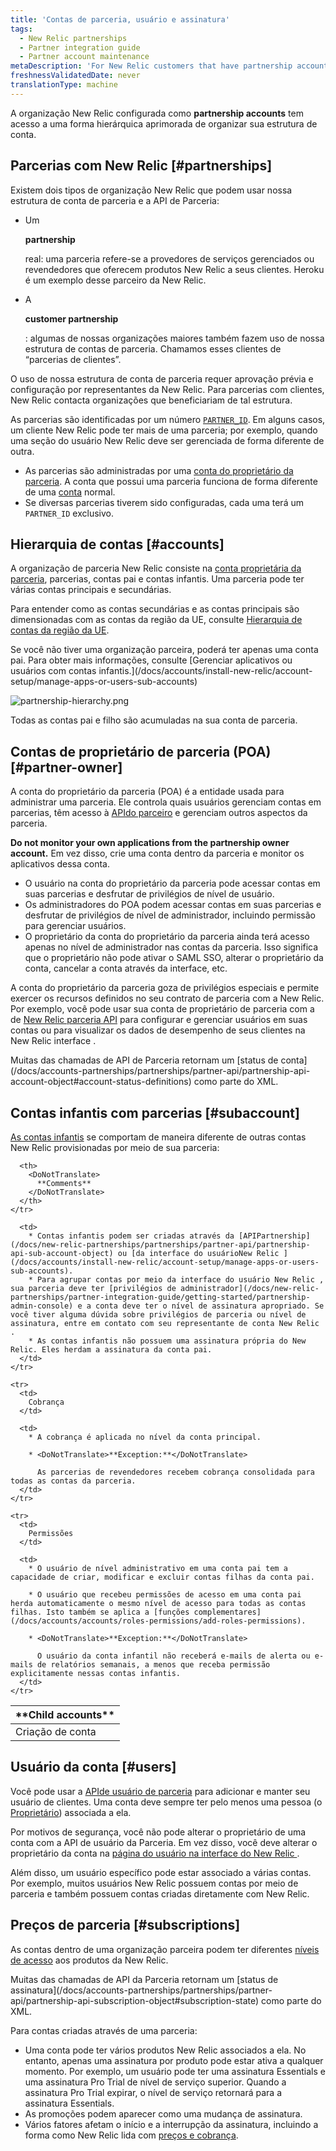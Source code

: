 ```yaml
---
title: 'Contas de parceria, usuário e assinatura'
tags:
  - New Relic partnerships
  - Partner integration guide
  - Partner account maintenance
metaDescription: 'For New Relic customers that have partnership accounts, this explains the hierarchical structure and rules for those accounts.'
freshnessValidatedDate: never
translationType: machine
---
```



A organização New Relic configurada como <DoNotTranslate>**partnership accounts**</DoNotTranslate> tem acesso a uma forma hierárquica aprimorada de organizar sua estrutura de conta.

## Parcerias com New Relic [#partnerships]

Existem dois tipos de organização New Relic que podem usar nossa estrutura de conta de parceria e a API de Parceria:

* Um

  <DoNotTranslate>**partnership**</DoNotTranslate>

  real: uma parceria refere-se a provedores de serviços gerenciados ou revendedores que oferecem produtos New Relic a seus clientes. Heroku é um exemplo desse parceiro da New Relic.

* A

  <DoNotTranslate>**customer partnership**</DoNotTranslate>

  : algumas de nossas organizações maiores também fazem uso de nossa estrutura de contas de parceria. Chamamos esses clientes de “parcerias de clientes”.

O uso de nossa estrutura de conta de parceria requer aprovação prévia e configuração por representantes da New Relic. Para parcerias com clientes, New Relic contacta organizações que beneficiariam de tal estrutura.

As parcerias são identificadas por um número [`PARTNER_ID`](/docs/accounts-partnerships/partnerships/partner-api/partner-api-reference). Em alguns casos, um cliente New Relic pode ter mais de uma parceria; por exemplo, quando uma seção do usuário New Relic deve ser gerenciada de forma diferente de outra.

* As parcerias são administradas por uma [conta do proprietário da parceria](#partner-owner). A conta que possui uma parceria funciona de forma diferente de uma [conta](#accounts) normal.
* Se diversas parcerias tiverem sido configuradas, cada uma terá um `PARTNER_ID` exclusivo.

## Hierarquia de contas [#accounts]

A organização de parceria New Relic consiste na [conta proprietária da parceria](#partner-owner), parcerias, contas pai e contas infantis. Uma parceria pode ter várias contas principais e secundárias.

Para entender como as contas secundárias e as contas principais são dimensionadas com as contas da região da UE, consulte [Hierarquia de contas da região da UE](/docs/using-new-relic/welcome-new-relic/getting-started/introduction-eu-region-data-center#global-account-hierarchy).

<Callout variant="tip">
  Se você não tiver uma organização parceira, poderá ter apenas uma conta pai. Para obter mais informações, consulte [Gerenciar aplicativos ou usuários com contas infantis.](/docs/accounts/install-new-relic/account-setup/manage-apps-or-users-sub-accounts)
</Callout>

<img
  title="partnership-hierarchy.png"
  alt="partnership-hierarchy.png"
  src={partnershipsHierarchy}
/>

<figcaption>
  Todas as contas pai e filho são acumuladas na sua conta de parceria.
</figcaption>

## Contas de proprietário de parceria (POA) [#partner-owner]

A conta do proprietário da parceria (POA) é a entidade usada para administrar uma parceria. Ele controla quais usuários gerenciam contas em parcerias, têm acesso à [APIdo parceiro](/docs/new-relic-partnerships/partner-integration-guide/partner-account-maintenance/partner-api) e gerenciam outros aspectos da parceria.

<DoNotTranslate>**Do not monitor your own applications from the partnership owner account.**</DoNotTranslate> Em vez disso, crie uma conta dentro da parceria e monitor os aplicativos dessa conta.

* O usuário na conta do proprietário da parceria pode acessar contas em suas parcerias e desfrutar de privilégios de nível de usuário.
* Os administradores do POA podem acessar contas em suas parcerias e desfrutar de privilégios de nível de administrador, incluindo permissão para gerenciar usuários.
* O proprietário da conta do proprietário da parceria ainda terá acesso apenas no nível de administrador nas contas da parceria. Isso significa que o proprietário não pode ativar o SAML SSO, alterar o proprietário da conta, cancelar a conta através da interface, etc.

A conta do proprietário da parceria goza de privilégios especiais e permite exercer os recursos definidos no seu contrato de parceria com a New Relic. Por exemplo, você pode usar sua conta de proprietário de parceria com a de [New Relic parceria API](/docs/new-relic-partnerships/partner-integration-guide/partner-account-maintenance/partner-api) para configurar e gerenciar usuários em suas contas ou para visualizar os dados de desempenho de seus clientes na New Relic interface .

<Callout variant="tip">
  Muitas das chamadas de API de Parceria retornam um [status de conta](/docs/accounts-partnerships/partnerships/partner-api/partnership-api-account-object#account-status-definitions) como parte do XML.
</Callout>

## Contas infantis com parcerias [#subaccount]

[As contas infantis](/docs/accounts/original-accounts-billing/original-users-roles/original-account-structure) se comportam de maneira diferente de outras contas New Relic provisionadas por meio de sua parceria:

<table>
  <thead>
    <tr>
      <th style={{ width: "200px" }}>
        <DoNotTranslate>
          **Child accounts**
        </DoNotTranslate>
      </th>

      <th>
        <DoNotTranslate>
          **Comments**
        </DoNotTranslate>
      </th>
    </tr>
  </thead>

  <tbody>
    <tr>
      <td>
        Criação de conta
      </td>

      <td>
        * Contas infantis podem ser criadas através da [APIPartnership](/docs/new-relic-partnerships/partnerships/partner-api/partnership-api-sub-account-object) ou [da interface do usuárioNew Relic ](/docs/accounts/install-new-relic/account-setup/manage-apps-or-users-sub-accounts).
        * Para agrupar contas por meio da interface do usuário New Relic , sua parceria deve ter [privilégios de administrador](/docs/new-relic-partnerships/partner-integration-guide/getting-started/partnership-admin-console) e a conta deve ter o nível de assinatura apropriado. Se você tiver alguma dúvida sobre privilégios de parceria ou nível de assinatura, entre em contato com seu representante de conta New Relic .
        * As contas infantis não possuem uma assinatura própria do New Relic. Eles herdam a assinatura da conta pai.
      </td>
    </tr>

    <tr>
      <td>
        Cobrança
      </td>

      <td>
        * A cobrança é aplicada no nível da conta principal.

        * <DoNotTranslate>**Exception:**</DoNotTranslate>

          As parcerias de revendedores recebem cobrança consolidada para todas as contas da parceria.
      </td>
    </tr>

    <tr>
      <td>
        Permissões
      </td>

      <td>
        * O usuário de nível administrativo em uma conta pai tem a capacidade de criar, modificar e excluir contas filhas da conta pai.

        * O usuário que recebeu permissões de acesso em uma conta pai herda automaticamente o mesmo nível de acesso para todas as contas filhas. Isto também se aplica a [funções complementares](/docs/accounts/accounts/roles-permissions/add-roles-permissions).

        * <DoNotTranslate>**Exception:**</DoNotTranslate>

          O usuário da conta infantil não receberá e-mails de alerta ou e-mails de relatórios semanais, a menos que receba permissão explicitamente nessas contas infantis.
      </td>
    </tr>
  </tbody>
</table>

## Usuário da conta [#users]

Você pode usar a [APIde usuário de parceria](/docs/accounts-partnerships/partnerships/partner-api/partnership-api-user-object) para adicionar e manter seu usuário de clientes. Uma conta deve sempre ter pelo menos uma pessoa (o [Proprietário](/docs/accounts-partnerships/accounts/account-billing-usage/users-roles#owner)) associada a ela.

Por motivos de segurança, você não pode alterar o proprietário de uma conta com a API de usuário da Parceria. Em vez disso, você deve alterar o proprietário da conta na [página do usuário na interface do New Relic ](/docs/accounts/accounts/roles-permissions/change-account-owner).

Além disso, um usuário específico pode estar associado a várias contas. Por exemplo, muitos usuários New Relic possuem contas por meio de parceria e também possuem contas criadas diretamente com New Relic.

## Preços de parceria [#subscriptions]

As contas dentro de uma organização parceira podem ter diferentes [níveis de acesso](https://newrelic.com/application-monitoring/pricing) aos produtos da New Relic.

<Callout variant="tip">
  Muitas das chamadas de API da Parceria retornam um [status de assinatura](/docs/accounts-partnerships/partnerships/partner-api/partnership-api-subscription-object#subscription-state) como parte do XML.
</Callout>

Para contas criadas através de uma parceria:

* Uma conta pode ter vários produtos New Relic associados a ela. No entanto, apenas uma assinatura por produto pode estar ativa a qualquer momento. Por exemplo, um usuário pode ter uma assinatura Essentials e uma assinatura Pro Trial de nível de serviço superior. Quando a assinatura Pro Trial expirar, o nível de serviço retornará para a assinatura Essentials.
* As promoções podem aparecer como uma mudança de assinatura.
* Vários fatores afetam o início e a interrupção da assinatura, incluindo a forma como New Relic lida com [preços e cobrança](/docs/accounts-partnerships/partner-integration-guide/new-relic-products-features/partner-products-pricing-billing).